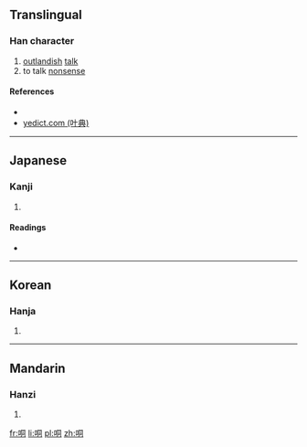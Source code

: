 ==Translingual==

===Han character===
{{Han char|rn=30|rad=口|as=06|sn=9|four=6702<sub>0</sub>|canj=口月一口 (RBMR)|ids=⿰[[口]][[同]]}}

# [[outlandish]] [[talk]]
# to talk [[nonsense]]

====References====
* {{Han ref|kx=0188.170|dkj=03585|dj=0408.040|hdz=10615.070|uh=54C3|ud=21699|bh=CE40|bd=52800}}
*[http://yedict.com/htm/54/54C3.htm yedict.com (叶典)]

----

==Japanese==

===Kanji===
{{ja-kanji|grade=|rs=口06}}

# {{defn|lang=ja|sort=口06}}

====Readings====
* {{ja-readings|on=[[とう]] (tō), [[ず]] (zu)|kun=}}

----

==Korean==

===Hanja===
{{ko-hanja|hangeul=동|rv=dong|mr=tong}}

# {{defn|lang=ko|sort=口06}}

----

==Mandarin==

===Hanzi===
{{cmn-hanzi|pin=[[tóng]] ([[tong2]])|wg=t'ung<sup>2</sup>}}

# {{defn|lang=cmn|sort=口06}}

[[fr:哃]]
[[li:哃]]
[[pl:哃]]
[[zh:哃]]